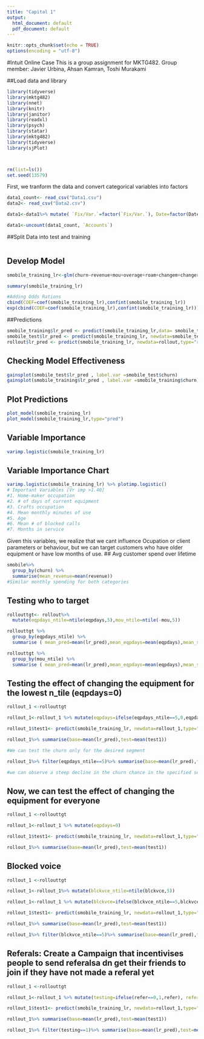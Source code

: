 ---
title: "Capital 1"
output:
  html_document: default
  pdf_document: default
---

```{r setup, include=FALSE}
knitr::opts_chunk$set(echo = TRUE)
options(encoding = "utf-8")

```

#Intuit Online Case
 This is a group assignment for MKTG482. 
 Group member: Javier Urbina, Ahsan Kamran, Toshi Murakami
 
##Load data and library
```{r}

library(tidyverse)
library(mktg482)
library(nnet)
library(knitr)
library(janitor)
library(readxl)
library(psych)
library(statar)
library(mktg482)
library(tidyverse)
library(sjPlot)



rm(list=ls())
set.seed(13579)

```
First, we tranform the data and convert categorical variables into factors

```{r}
data1_count<- read_csv("Data1.csv")
data2<- read_csv("Data2.csv")

data1<-data1%>% mutate( `Fix/Var.`=factor(`Fix/Var.`), Date=factor(Date),APR=factor(APR), `Annual Fee`=factor(`Annual Fee`), `VISA/MC`=factor(`VISA/MC`), `BK`=factor(`BK`))

data1<-uncount(data1_count, `Accounts`)
```


##Split Data into test and training

```{r}

```




## Develop Model
```{r}
smobile_training_lr<-glm(churn~revenue+mou+overage+roam+changem+changer+dropvce+blckvce+unansvce+custcare+threeway+months+uniqsubs+phones+eqpdays+age+children+creditaa+refurb+occprof+occcler+occcrft+occstud+occhmkr+occret+occself+travel+retcalls+refer+incmiss+income+mcycle, family=binomial, data=smobile_training)

summary(smobile_training_lr)

#Adding Odds Rations
cbind(COEF=coef(smobile_training_lr),confint(smobile_training_lr))
exp(cbind(COEF=coef(smobile_training_lr),confint(smobile_training_lr)))

```

##Predictions
```{r}
smobile_training$lr_pred <- predict(smobile_training_lr,data= smobile_training, type="response")
smobile_test$lr_pred <- predict(smobile_training_lr, newdata=smobile_test,type="response")
rollout$lr_pred <- predict(smobile_training_lr, newdata=rollout,type="response")

```

## Checking Model Effectiveness
```{r}
gainsplot(smobile_test$lr_pred , label.var =smobile_test$churn)
gainsplot(smobile_training$lr_pred , label.var =smobile_training$churn)
```

## Plot Predictions
```{r}
plot_model(smobile_training_lr)
plot_model(smobile_training_lr,type="pred")
```

## Variable Importance
```{r}
varimp.logistic(smobile_training_lr)
```
## Variable Importance Chart
```{r}
varimp.logistic(smobile_training_lr) %>% plotimp.logistic()
# Important Variables [Vr imp >1.40] 
#1. Home-maker occupation 
#2. # of days of current equipment
#3. Crafts occupation
#4. Mean monthly minutes of use
#5. Age
#6. Mean # of blocked calls
#7. Months in service
```


Given this variables, we realize that we cant influence Ocupation or client parameters or behaviour, but we can target customers who have older equipment or have low months of use.
## Avg customer spend over lifetime
```{r}
smobile%>%
  group_by(churn) %>%
  summarise(mean_revenue=mean(revenue))
#Similar monthly spending for both categories
```

## Testing who to target
```{r}
rollouttgt<- rollout%>%
  mutate(eqpdays_ntile=ntile(eqpdays,5),mou_ntile=ntile(-mou,5))

rollouttgt %>%
  group_by(eqpdays_ntile) %>%
  summarise ( mean_pred=mean(lr_pred),mean_eqpdays=mean(eqpdays),mean_spending=mean(revenue), mean_minutes=mean(mou))

rollouttgt %>%
  group_by(mou_ntile) %>%
  summarise ( mean_pred=mean(lr_pred),mean_eqpdays=mean(eqpdays),mean_spending=mean(revenue), mean_minutes=mean(mou))


```


## Testing the effect of changing the equipment for the lowest n_tile (eqpdays=0)
```{r}
rollout_1 <-rollouttgt

rollout_1<-rollout_1 %>% mutate(eqpdays=ifelse(eqpdays_ntile==5,0,eqpdays))

rollout_1$test1<- predict(smobile_training_lr, newdata=rollout_1,type="response")

rollout_1%>% summarise(base=mean(lr_pred),test=mean(test1))

#We can test the churn only for the desired segment

rollout_1%>% filter(eqpdays_ntile==5)%>% summarise(base=mean(lr_pred),test=mean(test1))

#we can observe a steep decline in the churn chance in the specified segment

```


## Now, we can test the effect of changing the equipment for everyone
```{r}
rollout_1 <-rollouttgt

rollout_1<-rollout_1 %>% mutate(eqpdays=0)

rollout_1$test1<- predict(smobile_training_lr, newdata=rollout_1,type="response")

rollout_1%>% summarise(base=mean(lr_pred),test=mean(test1))
```



## Blocked voice
```{r}
rollout_1 <-rollouttgt

rollout_1<-rollout_1%>% mutate(blckvce_ntile=ntile(blckvce,5))

rollout_1<-rollout_1 %>% mutate(blckvce=ifelse(blckvce_ntile==5,blckvce/2,blckvce))

rollout_1$test1<- predict(smobile_training_lr, newdata=rollout_1,type="response")

rollout_1%>% summarise(base=mean(lr_pred),test=mean(test1))

rollout_1%>% filter(blckvce_ntile==5)%>% summarise(base=mean(lr_pred),test=mean(test1))
```

## Referals: Create a Campaign that incentivises people to send referalsa dn get their friends to join if they have not made a referal yet
```{r}
rollout_1 <-rollouttgt

rollout_1<-rollout_1 %>% mutate(testing=ifelse(refer==0,1,refer), refer=ifelse(refer==0,1,refer))

rollout_1$test1<- predict(smobile_training_lr, newdata=rollout_1,type="response")

rollout_1%>% summarise(base=mean(lr_pred),test=mean(test1))

rollout_1%>% filter(testing==1)%>% summarise(base=mean(lr_pred),test=mean(test1))
```